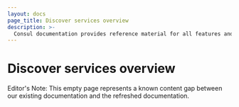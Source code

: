 ```yaml
---
layout: docs
page_title: Discover services overview
description: >-
  Consul documentation provides reference material for all features and options available in Consul.
---
```


# Discover services overview

Editor's Note: This empty page represents a known content gap between our existing documentation and the refreshed documentation.